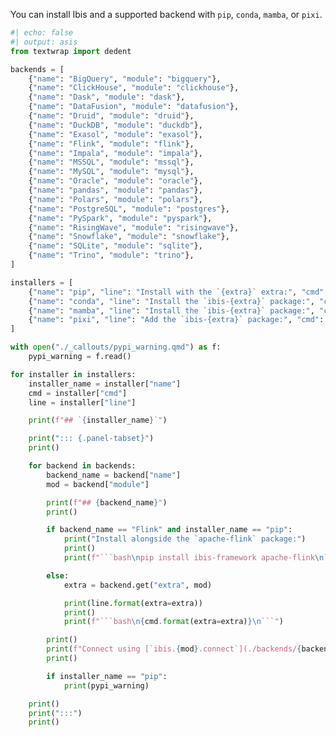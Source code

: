 You can install Ibis and a supported backend with `pip`, `conda`, `mamba`, or `pixi`.

::: {.panel-tabset}

```python
#| echo: false
#| output: asis
from textwrap import dedent

backends = [
    {"name": "BigQuery", "module": "bigquery"},
    {"name": "ClickHouse", "module": "clickhouse"},
    {"name": "Dask", "module": "dask"},
    {"name": "DataFusion", "module": "datafusion"},
    {"name": "Druid", "module": "druid"},
    {"name": "DuckDB", "module": "duckdb"},
    {"name": "Exasol", "module": "exasol"},
    {"name": "Flink", "module": "flink"},
    {"name": "Impala", "module": "impala"},
    {"name": "MSSQL", "module": "mssql"},
    {"name": "MySQL", "module": "mysql"},
    {"name": "Oracle", "module": "oracle"},
    {"name": "pandas", "module": "pandas"},
    {"name": "Polars", "module": "polars"},
    {"name": "PostgreSQL", "module": "postgres"},
    {"name": "PySpark", "module": "pyspark"},
    {"name": "RisingWave", "module": "risingwave"},
    {"name": "Snowflake", "module": "snowflake"},
    {"name": "SQLite", "module": "sqlite"},
    {"name": "Trino", "module": "trino"},
]

installers = [
    {"name": "pip", "line": "Install with the `{extra}` extra:", "cmd": "pip install 'ibis-framework[{extra}]'"},
    {"name": "conda", "line": "Install the `ibis-{extra}` package:", "cmd": "conda install -c conda-forge ibis-{extra}"},
    {"name": "mamba", "line": "Install the `ibis-{extra}` package:", "cmd": "mamba install -c conda-forge ibis-{extra}"},
    {"name": "pixi", "line": "Add the `ibis-{extra}` package:", "cmd": "pixi add ibis-{extra}"},
]

with open("./_callouts/pypi_warning.qmd") as f:
    pypi_warning = f.read()

for installer in installers:
    installer_name = installer["name"]
    cmd = installer["cmd"]
    line = installer["line"]

    print(f"## `{installer_name}`")

    print("::: {.panel-tabset}")
    print()

    for backend in backends:
        backend_name = backend["name"]
        mod = backend["module"]

        print(f"## {backend_name}")
        print()

        if backend_name == "Flink" and installer_name == "pip":
            print("Install alongside the `apache-flink` package:")
            print()
            print(f"```bash\npip install ibis-framework apache-flink\n```")

        else:
            extra = backend.get("extra", mod)

            print(line.format(extra=extra))
            print()
            print(f"```bash\n{cmd.format(extra=extra)}\n```")

        print()
        print(f"Connect using [`ibis.{mod}.connect`](./backends/{backend_name.lower()}.qmd#ibis.{mod}.connect).")
        print()

        if installer_name == "pip":
            print(pypi_warning)

    print()
    print(":::")
    print()
```

:::
